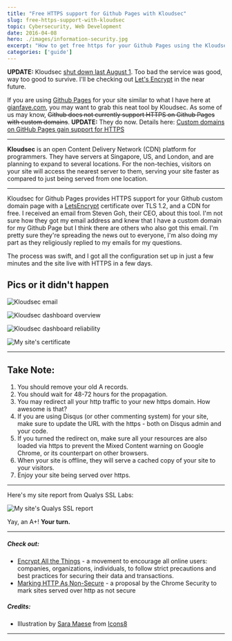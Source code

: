 ```yaml
---
title: "Free HTTPS support for Github Pages with Kloudsec"
slug: free-https-support-with-kloudsec
topic: Cybersecurity, Web Development
date: 2016-04-08
hero: ./images/information-security.jpg
excerpt: "How to get free https for your Github Pages using the Kloudsec service"
categories: ['guide']
---
```


**UPDATE:** Kloudsec [shut down last August 1](https://www.reddit.com/r/webdev/comments/4s3kmf/got_an_email_saying_that_kloudsec_will_be/). Too bad the service was good, way too good to survive. I'll be checking out [Let's Encrypt](https://letsencrypt.org/getting-started/) in the near future.

If you are using [Github Pages](https://pages.github.com/) for your site similar to what I have here at [gianfaye.com](/colophon), you may want to grab this neat tool by Kloudsec. As some of us may know, ~~Github does not currently support HTTPS on Github Pages with custom domains~~. **UPDATE:** They do now. Details here: [Custom domains on GitHub Pages gain support for HTTPS](https://github.blog/2018-05-01-github-pages-custom-domains-https/)
<hr />

**Kloudsec** is an open Content Delivery Network (CDN) platform for programmers. They have servers at Singapore, US, and London, and are planning to expand to several locations. For the non-techies, visitors on your site will access the nearest server to them, serving your site faster as compared to just being served from one location.
<hr />

Kloudsec for Github Pages provides HTTPS support for your Github custom domain page with a [LetsEncrypt](https://letsencrypt.org/) certificate over TLS 1.2, and a CDN for free. I received an email from Steven Goh, their CEO, about this tool. I'm not sure how they got my email address and knew that I have a custom domain for my Github Page but I think there are others who also got this email. I'm pretty sure they're spreading the news out to everyone, I'm also doing my part as they religiously replied to my emails for my questions.

The process was swift, and I got all the configuration set up in just a few minutes and the site live with HTTPS in a few days.

## Pics or it didn't happen

![Kloudsec email](https://i.imgur.com/QLeV8rO.png)

![Kloudsec dashboard overview](https://i.imgur.com/9y0miic.png)

![Kloudsec dashboard reliability](https://i.imgur.com/4mEmwOm.png)

![My site's certificate](https://i.imgur.com/eg2hw6f.png)

<hr />

## Take Note:

1. You should remove your old A records.
2. You should wait for 48-72 hours for the propagation.
3. You may redirect all your http traffic to your new https domain. How awesome is that?
4. If you are using Disqus (or other commenting system) for your site, make sure to update the URL with the https - both on Disqus admin and your code.
5. If you turned the redirect on, make sure all your resources are also loaded via https to prevent the Mixed Content warning on Google Chrome, or its counterpart on other browsers.
6. When your site is offline, they will serve a cached copy of your site to your visitors.
7. Enjoy your site being served over https.

<hr />

Here's my site report from Qualys SSL Labs:

![My site's Qualys SSL report](https://i.imgur.com/aYgppeW.png)

Yay, an A+! **Your turn.**

<hr />

##### Check out:
* [Encrypt All the Things](https://encryptallthethings.net/) - a movement to encourage all online users: companies, organizations, individuals, to follow strict precautions and best practices for securing their data and transactions.
* [Marking HTTP As Non-Secure](https://www.chromium.org/Home/chromium-security/marking-http-as-non-secure) - a proposal by the Chrome Security to mark sites served over http as not secure

##### Credits:
* Illustration by [Sara Maese](http://www.saramaese.com/) from [Icons8](https://icons8.com/)

<hr />

